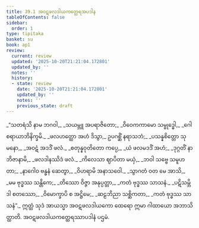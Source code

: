 ```yaml
---
title: 39.1 အဝဋဖလဒါယကတ္ထေရအပဒါန
tableOfContents: false
sidebar:
  order: 1
type: tipitaka
basket: su
book: ap1
review:
  current: review
  updated: '2025-10-20T21:21:04.172801'
  updated_by: ''
  notes: ''
  history:
  - state: review
    date: '2025-10-20T21:21:04.172801'
    updated_by: ''
    notes: ''
    previous_state: draft
---
```



<DynamicBreadcrumb />


<ReviewStatus review={frontmatter.review} showDetails={true} />

<HypothesisAnnotation frontmatter={frontmatter} />

<Division number="1" book="ap1" e="ch" v="20" p="341">

<Paragraph number="4177" type="verses" book="ap1">
_“သတရံသိ နာမ ဘဂဝါ,_  
_သယမ္ဘူ အပရာဇိတော;_  
_ဝိဝေကကာမော သမ္ဗုဒ္ဓေါ,_  
_ဂေါစရာယာဘိနိက္ခမိ._  

</Paragraph>

</Division>
<Division number="2" book="ap1" e="ch" v="20" p="341">

<Paragraph number="4178" type="verses" book="ap1">
_ဖလဟတ္ထော အဟံ ဒိသွာ,_  
ဥပဂစ္ဆိံ နရာသဘံ;_  
_ပသန္နစိတ္တော သုမနော,_  
_အဝဋံ အဒဒိံ ဖလံ._  

</Paragraph>

</Division>
<Division number="3" book="ap1" e="ch" v="20" p="341">

<Paragraph number="4179" type="verses" book="ap1">
_စတုန္နဝုတိတော ကပ္ပေ,_  
_ယံ ဖလမဒဒိံ အဟံ;_  
_ဒုဂ္ဂတိံ နာဘိဇာနာမိ,_  
_ဖလဒါနဿိဒံ ဖလံ._  

</Paragraph>

</Division>
<Division number="4" book="ap1" e="ch" v="20" p="341">

<Paragraph number="4180" type="verses" book="ap1">
_ကိလေသာ ဈာပိတာ မယှံ,_  
_ဘဝါ သဗ္ဗေ သမူဟတာ;_  
_နာဂေါဝ ဗန္ဓနံ ဆေတွာ,_  
_ဝိဟရာမိ အနာသဝေါ._  

</Paragraph>

</Division>
<Division number="5" book="ap1" e="ch" v="20" p="341">

<Paragraph number="4181" type="verses" book="ap1">
_သွာဂတံ ဝတ မေ အာသိ,_  
_မမ ဗုဒ္ဓဿ သန္တိကေ;_  
_တိဿော ဝိဇ္ဇာ အနုပ္ပတ္တာ,_  
_ကတံ ဗုဒ္ဓဿ သာသနံ._  

</Paragraph>

</Division>
<Division number="6" book="ap1" e="ch" v="20" p="341">

<Paragraph number="4182" type="verses" book="ap1">
_ပဋိသမ္ဘိဒါ စတဿော,_  
_ဝိမောက္ခာပိ စ အဋ္ဌိမေ;_  
_ဆဠဘိညာ သစ္ဆိကတာ,_  
_ကတံ ဗုဒ္ဓဿ သာသနံ”._  

</Paragraph>

<Paragraph number="4183" book="ap1">
ဣတ္ထံ သုဒံ အာယသ္မာ အဝဋဖလဒါယကော ထေရော ဣမာ ဂါထာယော အဘာသိတ္ထာတိ.

</Paragraph>
</Division>

<Paragraph number="4184" type="center" book="ap1">
အဝဋဖလဒါယကတ္ထေရဿာပဒါနံ ပဌမံ.
</Paragraph>